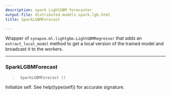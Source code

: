 ```yaml
---
description: spark LightGBM forecaster
output-file: distributed.models.spark.lgb.html
title: SparkLGBMForecast

---
```


Wrapper of `synapse.ml.lightgbm.LightGBMRegressor` that adds an
`extract_local_model` method to get a local version of the trained model
and broadcast it to the workers.

------------------------------------------------------------------------

### SparkLGBMForecast

> ``` text
>  SparkLGBMForecast ()
> ```

Initialize self. See help(type(self)) for accurate signature.

